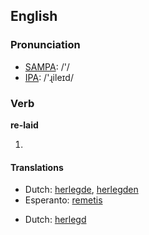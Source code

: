 ==English==

===Pronunciation===
*[[w:SAMPA|SAMPA]]: /'/
*[[w:IPA|IPA]]: /'ɻileɪd/

===Verb===
'''re-laid'''

# {{past of|''[[re-lay]]''}}

====Translations====
{{trans-top|Simple past}}
*Dutch: [[herlegde]], [[herlegden]]
*Esperanto: [[remetis]]
{{trans-mid}}
{{trans-bottom}}

{{trans-top|Past participle}}
*Dutch: [[herlegd]]
{{trans-mid}}
{{trans-bottom}}